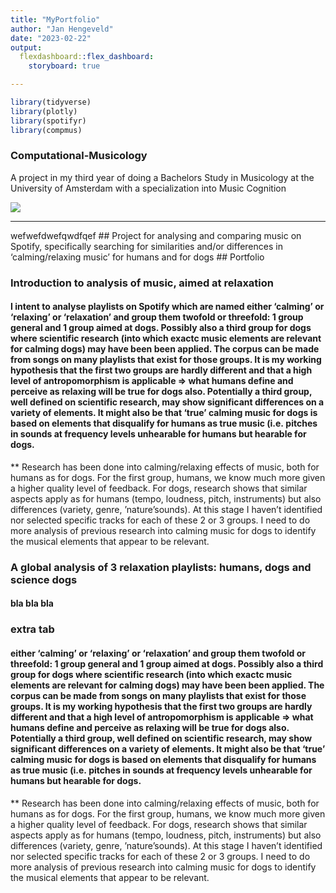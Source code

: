 ```yaml
---
title: "MyPortfolio"
author: "Jan Hengeveld"
date: "2023-02-22"
output: 
  flexdashboard::flex_dashboard:
    storyboard: true

---
```


```r
library(tidyverse)
library(plotly)
library(spotifyr)
library(compmus)
```

### Computational-Musicology

A project in my third year of doing a Bachelors Study in Musicology at the University of Amsterdam with a specialization into Music Cognition


![](Home>MyPortfolio/dog-jamming-out-to-music(1).jpg)


***
wefwefdwefqwdfqef
## Project for analysing and comparing music on Spotify, specifically searching for similarities and/or differences in 'calming/relaxing music' for humans and for dogs 
## Portfolio
 
### Introduction to analysis of music, aimed at relaxation

#### I intent to analyse playlists on Spotify which are named either 'calming' or 'relaxing' or 'relaxation' and group them twofold or threefold: 1 group general and 1 group aimed at dogs. Possibly also a third group for dogs where scientific research (into which exactc music elements are relevant for calming dogs) may have been been applied. The corpus can be made from songs on many playlists that exist for those groups. It is my working hypothesis that the first two groups are hardly different and that a high level of antropomorphism is applicable => what humans define and perceive as relaxing will be true for dogs also. Potentially a third group, well defined on scientific research, may show significant differences on a variety of elements. It might also be that 'true' calming music for dogs is based on elements that disqualify for humans as true music (i.e. pitches in sounds at frequency levels unhearable for humans but hearable for dogs. 
** Research has been done into calming/relaxing effects of music, both for humans as for dogs. For the first group, humans, we know much more given a higher quality level of feedback. For dogs, research shows that similar aspects apply as for humans (tempo, loudness, pitch, instruments) but also differences (variety, genre, 'nature'sounds).
At this stage I haven't identified nor selected specific tracks for each of these 2 or 3 groups. I need to do more analysis of previous research into calming music for dogs to identify the musical elements that appear to be relevant.


### A global analysis of 3 relaxation playlists: humans, dogs and science dogs
#### bla bla bla

### extra tab
#### either 'calming' or 'relaxing' or 'relaxation' and group them twofold or threefold: 1 group general and 1 group aimed at dogs. Possibly also a third group for dogs where scientific research (into which exactc music elements are relevant for calming dogs) may have been been applied. The corpus can be made from songs on many playlists that exist for those groups. It is my working hypothesis that the first two groups are hardly different and that a high level of antropomorphism is applicable => what humans define and perceive as relaxing will be true for dogs also. Potentially a third group, well defined on scientific research, may show significant differences on a variety of elements. It might also be that 'true' calming music for dogs is based on elements that disqualify for humans as true music (i.e. pitches in sounds at frequency levels unhearable for humans but hearable for dogs. 
** Research has been done into calming/relaxing effects of music, both for humans as for dogs. For the first group, humans, we know much more given a higher quality level of feedback. For dogs, research shows that similar aspects apply as for humans (tempo, loudness, pitch, instruments) but also differences (variety, genre, 'nature'sounds).
At this stage I haven't identified nor selected specific tracks for each of these 2 or 3 groups. I need to do more analysis of previous research into calming music for dogs to identify the musical elements that appear to be relevant.
